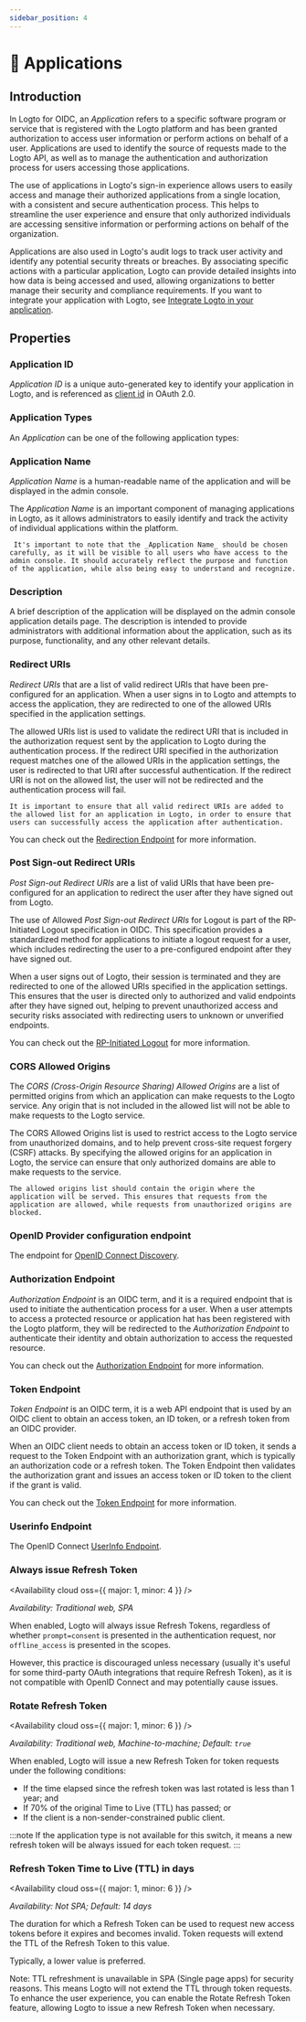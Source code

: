 ```yaml
---
sidebar_position: 4
---
```




# 📱 Applications

## Introduction

In Logto for OIDC, an _Application_ refers to a specific software program or service that is registered with the Logto platform and has been granted authorization to access user information or perform actions on behalf of a user. Applications are used to identify the source of requests made to the Logto API, as well as to manage the authentication and authorization process for users accessing those applications.

The use of applications in Logto's sign-in experience allows users to easily access and manage their authorized applications from a single location, with a consistent and secure authentication process. This helps to streamline the user experience and ensure that only authorized individuals are accessing sensitive information or performing actions on behalf of the organization.

Applications are also used in Logto's audit logs to track user activity and identify any potential security threats or breaches. By associating specific actions with a particular application, Logto can provide detailed insights into how data is being accessed and used, allowing organizations to better manage their security and compliance requirements.
If you want to integrate your application with Logto, see [Integrate Logto in your application](../../recipes/integrate-logto).

## Properties

### Application ID

_Application ID_ is a unique auto-generated key to identify your application in Logto, and is referenced as [client id](https://www.oauth.com/oauth2-servers/client-registration/client-id-secret/) in OAuth 2.0.

### Application Types

An _Application_ can be one of the following application types:

<ApplicationTypesIntro />

### Application Name

_Application Name_ is a human-readable name of the application and will be displayed in the admin console.

The _Application Name_ is an important component of managing applications in Logto, as it allows administrators to easily identify and track the activity of individual applications within the platform.

```
 It's important to note that the _Application Name_ should be chosen carefully, as it will be visible to all users who have access to the admin console. It should accurately reflect the purpose and function of the application, while also being easy to understand and recognize.
```

### Description

A brief description of the application will be displayed on the admin console application details page. The description is intended to provide administrators with additional information about the application, such as its purpose, functionality, and any other relevant details.

### Redirect URIs

_Redirect URIs_ that are a list of valid redirect URIs that have been pre-configured for an application. When a user signs in to Logto and attempts to access the application, they are redirected to one of the allowed URIs specified in the application settings.

The allowed URIs list is used to validate the redirect URI that is included in the authorization request sent by the application to Logto during the authentication process. If the redirect URI specified in the authorization request matches one of the allowed URIs in the application settings, the user is redirected to that URI after successful authentication. If the redirect URI is not on the allowed list, the user will not be redirected and the authentication process will fail.

```
It is important to ensure that all valid redirect URIs are added to the allowed list for an application in Logto, in order to ensure that users can successfully access the application after authentication.
```

You can check out the [Redirection Endpoint](https://datatracker.ietf.org/doc/html/rfc6749#section-3.1.2) for more information.

### Post Sign-out Redirect URIs

_Post Sign-out Redirect URIs_ are a list of valid URIs that have been pre-configured for an application to redirect the user after they have signed out from Logto.

The use of Allowed _Post Sign-out Redirect URIs_ for Logout is part of the RP-Initiated Logout specification in OIDC. This specification provides a standardized method for applications to initiate a logout request for a user, which includes redirecting the user to a pre-configured endpoint after they have signed out.

When a user signs out of Logto, their session is terminated and they are redirected to one of the allowed URIs specified in the application settings. This ensures that the user is directed only to authorized and valid endpoints after they have signed out, helping to prevent unauthorized access and security risks associated with redirecting users to unknown or unverified endpoints.

You can check out the [RP-Initiated Logout](https://openid.net/specs/openid-connect-rpinitiated-1_0.html#RPLogout) for more information.

### CORS Allowed Origins

The _CORS (Cross-Origin Resource Sharing) Allowed Origins_ are a list of permitted origins from which an application can make requests to the Logto service. Any origin that is not included in the allowed list will not be able to make requests to the Logto service.

The CORS Allowed Origins list is used to restrict access to the Logto service from unauthorized domains, and to help prevent cross-site request forgery (CSRF) attacks. By specifying the allowed origins for an application in Logto, the service can ensure that only authorized domains are able to make requests to the service.

```
The allowed origins list should contain the origin where the application will be served. This ensures that requests from the application are allowed, while requests from unauthorized origins are blocked.
```

### OpenID Provider configuration endpoint

The endpoint for [OpenID Connect Discovery](https://openid.net/specs/openid-connect-discovery-1_0.html#ProviderConfigurationRequest).

### Authorization Endpoint

_Authorization Endpoint_ is an OIDC term, and it is a required endpoint that is used to initiate the authentication process for a user. When a user attempts to access a protected resource or application hat has been registered with the Logto platform, they will be redirected to the _Authorization Endpoint_ to authenticate their identity and obtain authorization to access the requested resource.

You can check out the [Authorization Endpoint](https://openid.net/specs/openid-connect-core-1_0.html#AuthorizationEndpoint) for more information.

### Token Endpoint

_Token Endpoint_ is an OIDC term, it is a web API endpoint that is used by an OIDC client to obtain an access token, an ID token, or a refresh token from an OIDC provider.

When an OIDC client needs to obtain an access token or ID token, it sends a request to the Token Endpoint with an authorization grant, which is typically an authorization code or a refresh token. The Token Endpoint then validates the authorization grant and issues an access token or ID token to the client if the grant is valid.

You can check out the [Token Endpoint](https://openid.net/specs/openid-connect-core-1_0.html#TokenEndpoint) for more information.

### Userinfo Endpoint

The OpenID Connect [UserInfo Endpoint](https://openid.net/specs/openid-connect-core-1_0.html#UserInfo).

### Always issue Refresh Token

<Availability cloud oss={{ major: 1, minor: 4 }} />

_Availability: Traditional web, SPA_

When enabled, Logto will always issue Refresh Tokens, regardless of whether `prompt=consent` is presented in the authentication request, nor `offline_access` is presented in the scopes.

However, this practice is discouraged unless necessary (usually it's useful for some third-party OAuth integrations that require Refresh Token), as it is not compatible with OpenID Connect and may potentially cause issues.

### Rotate Refresh Token

<Availability cloud oss={{ major: 1, minor: 6 }} />

_Availability: Traditional web, Machine-to-machine; Default: `true`_

When enabled, Logto will issue a new Refresh Token for token requests under the following conditions:

- If the time elapsed since the refresh token was last rotated is less than 1 year; and
- If 70% of the original Time to Live (TTL) has passed; or
- If the client is a non-sender-constrained public client.

:::note
If the application type is not available for this switch, it means a new refresh token will be always issued for each token request.
:::

### Refresh Token Time to Live (TTL) in days

<Availability cloud oss={{ major: 1, minor: 6 }} />

_Availability: Not SPA; Default: 14 days_

The duration for which a Refresh Token can be used to request new access tokens before it expires and becomes invalid. Token requests will extend the TTL of the Refresh Token to this value.

Typically, a lower value is preferred.

Note: TTL refreshment is unavailable in SPA (Single page apps) for security reasons. This means Logto will not extend the TTL through token requests. To enhance the user experience, you can enable the Rotate Refresh Token feature, allowing Logto to issue a new Refresh Token when necessary.

